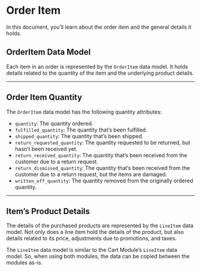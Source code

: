 # Order Item

In this document, you’ll learn about the order item and the general details it holds.

## OrderItem Data Model

Each item in an order is represented by the `OrderItem` data model. It holds details related to the quantity of the item and the underlying product details.

---

## Order Item Quantity

The `OrderItem` data model has the following quantity attributes:

- `quantity`: The quantity ordered.
- `fulfilled_quantity`: The quantity that’s been fulfilled.
- `shipped_quantity`: The quantity that’s been shipped.
- `return_requested_quantity`: The quantity requested to be returned, but hasn’t been received yet.
- `return_received_quantity`: The quantity that’s been received from the customer due to a return request.
- `return_dismissed_quantity`: The quantity that’s been received from the customer due to a return request, but the items are damaged.
- `written_off_quantity`: The quantity removed from the originally ordered quantity.

---

## Item’s Product Details

The details of the purchased products are represented by the `LineItem` data model. Not only does a line item hold the details of the product, but also details related to its price, adjustments due to promotions, and taxes.

<Note>

The `LineItem` data model is similar to the Cart Module’s `LineItem` data model. So, when using both modules, the data can be copied between the modules as-is.

</Note>
